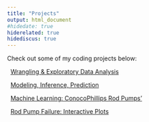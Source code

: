```yaml
---
title: "Projects"
output: html_document
#hidedate: true
hiderelated: true
hidediscus: true
---
```


Check out some of my coding projects below:


<i class="fa fa-signal"></i> &nbsp; [Wrangling & Exploratory Data Analysis](/project/project1/)

<i class="fa fa-line-chart"></i> &nbsp; [Modeling, Inference, Prediction](/project/project2/)

<i class="fa fa-line-chart"></i> &nbsp; [Machine Learning: ConocoPhillips Rod Pumps' ](/project/project3/)

<i class="fa fa-line-chart"></i> &nbsp; [Rod Pump Failure: Interactive Plots](/project/project4/)


<!--
<i class="fa fa-pie-chart"></i> 
<i class="fa fa-tasks"></i> 
-->
